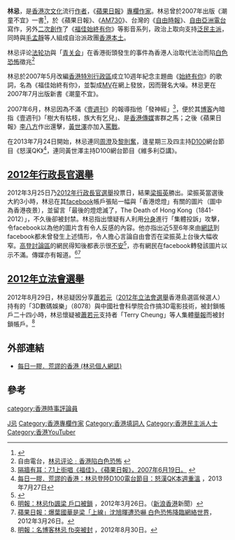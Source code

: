{{Infobox officeholder
| name = 林忌
| image name = 
| width = 
| caption = 
| occupation = [[博客|博客]]界（2006年至今）
| number = 
| othername = Kay Lam、[[福佳|福佳]]
| otheridentity = 
| nickname = 
| chars = 
| party = 
| known_for = 親泛民、自治派
| joindate = 
| activeyear = 
| events = 
| work = 
*[[福佳始終有你|福佳始終有你]]系列
*[[硬膠潛水怕屈機|硬膠潛水怕屈機]]
*[[北京避震歡迎你|北京避震歡迎你]]
*[http://www.youtube.com/watch?v=FBv1u5Y_Q-Y 克勤 Try our breast X Reginababy, she bangs!]
*[[Try_our_breast_陳克勤再早抖篇|Try our breast 陳克勤再早抖篇]]
*[http://www.youtube.com/watch?v=n-Qmon2TLLk 成龍自由爆炸論]
*[http://www.youtube.com/watch?v=KZ6SPHgeQyM 崖上的成龍去北韓]
*[[福佳當奴勿當奴|福佳當奴勿當奴]]
*[[信任讓爛片成真|信任讓爛片成真]]
*[http://www.youtube.com/watch?v=1ChhLRkuJgk 好茅]、[http://www.youtube.com/watch?v=lKrVdQGwkhk 好茅2]
*[http://www.youtube.com/watch?v=NWZ0NLHRdQQ Lorry Jean X Bow Tie hip hop聖誕歌 "超錯 2010"]
*[http://www.youtube.com/watch?v=b8ibqYHZ4C4 福佳賀年－－行騙長官2011福佳賀年短片]
*[[CY博士|CY博士]]
| words =
| award = 
| blog = 
*http://plastichk.blogspot.com
| homepage = * [http://www.facebook.com/fokguyhk Facebook專頁：福佳與林忌創作]
}}
'''林忌'''{{bd|||}}，是[[香港|香港]][[次文化|次文化]]流行[[作者|作者]]，《[[蘋果日報|蘋果日報]]》[[專欄作家|專欄作家]]。林忌曾於2007年出版《潮童不宜》一書<ref name="林忌2007">{{cite book|author=林忌|title=潮童不宜|year=2007|publisher=上書局|isbn=978-988-99479-5-8}}</ref>，於《蘋果日報》、《[[AM730|AM730]]》、台灣的《[[自由時報|自由時報]]》、[[自由亞洲電台|自由亞洲電台]]寫作，另外[[二次創作|二次創作]]了《[[福佳始終有你|福佳始終有你]]》等影音系列，政治上取向支持[[泛民主派|泛民主派]]， 同時與[[毛孟靜|毛孟靜]]等人組成自治派政團[[香港本土|香港本土]]。

林忌评论[[法轮功|法轮功]]與「[[青关会|青关会]]」在香港街頭發生的事件為香港人治取代法治而陷[[白色恐怖|白色恐怖]]徵兆<ref>自由電台，[http://www.rfa.org/cantonese/commentaries/kl_com-08122013092824.html 林忌评论﹕香港陷白色恐怖] {{webarchive|url=https://web.archive.org/web/20150608053809/http://www.rfa.org/cantonese/commentaries/kl_com-08122013092824.html |date=2015-06-08 }}</ref>

林忌於2007年5月改編[[香港特別行政區|香港特別行政區]]成立10週年紀念主題曲《[[始終有你|始終有你]]》的歌詞，名為《福佳始終有你》，並製成[[MV|MV]]在網上發放，因而聲名大噪。林忌更在2007年7月出版新書《潮童不宜》。

2007年6月，林忌因為不滿《[[壹週刊_(香港)|壹週刊]]》的報導指他「發神經」<ref name="apple">[http://appledaily.atnext.com/template/apple/art_main.cfm?iss_id=20070619&sec_id=4104&subsec_id=15333&art_id=7229426&cat_id=45&coln_id=20 隔牆有耳：7.1上街唱《福佳》，《蘋果日報》，2007年6月19日。] {{webarchive|url=https://web.archive.org/web/20090314034247/http://www1.appledaily.atnext.com/template/apple/art_main.cfm?iss_id=20070619&sec_id=4104&subsec_id=15333&art_id=7229426&cat_id=45&coln_id=20 |date=2009年3月14日 }}</ref>，便於其[[博客|博客]]內暗指《壹週刊》「樹大有枯枝，族大有乞兒」、是[[香港傳媒|香港傳媒]]害群之馬；之後《蘋果日報》[[李八方|李八方]]作出還擊，[[黃世澤_(時事評論員)|黃世澤]]亦加入[[罵戰|罵戰]]。

在2013年7月24日開始，林忌連同[[周澄|周澄]]及[[黎則奮|黎則奮]]，逢星期三及四主持[[D100|D100]]網台節目《怒漢QK》<ref>[http://plastichk.blogspot.hk/2013/07/d100-qk.html 每日一膠．荒謬的香港：林忌登陸D100電台節目：怒漢QK本週重溫] {{Wayback|url=http://plastichk.blogspot.hk/2013/07/d100-qk.html |date=20171230230101 }}，2013年7月27日</ref>，連同黃世澤主持D100網台節目《維多利亞講》。

==[[2012年行政長官選舉|2012年行政長官選舉]]==
2012年3月25日乃[[2012年行政長官選舉|2012年行政長官選舉]]投票日，結果[[梁振英|梁振英]]勝出。梁振英當選後大約3小時，林忌在其[[facebook|facebook]]帳戶張貼一幅與「香港熄燈」有關的圖片（圖中為香港夜景），並留言「最後的燈熄滅了，The Death of Hong Kong（1841-2012）」，不久後卻被封禁。林忌指出懷疑有人利用[[分身|分身]]進行「集體投訴」攻擊，令facebook以為他的圖片含有令人反感的內容。他亦指出近5至6年來由[[網誌|網誌]]到facebook都未曾發生上述情形，令人擔心言論自由會否在梁振英上台後大幅收窄。[[高登討論區|高登討論區]]的網民得知後都表示很[[不安|不安]]<ref>{{Cite web |url=http://forum.hkgolden.com/view.aspx?message=3630747 |title=高登討論區：<nowiki>[咁快黎料!!]</nowiki>林忌FB戶口被封 |access-date=2013-12-19 |archive-date=2017-07-05 |archive-url=https://web.archive.org/web/20170705185045/http://forum.hkgolden.com/view.aspx?message=3630747 |dead-url=no }}</ref>，亦有網民在facebook轉發該圖片以示不滿。傳媒亦有報道。<ref>[http://news.sina.com.hk/news/2/1/1/2617673/1.html 明報：林忌fb諷梁 戶口被鎖] {{webarchive|url=https://web.archive.org/web/20120428111336/http://news.sina.com.hk/news/2/1/1/2617673/1.html |date=2012-04-28 }}，2012年3月26日。（[[新浪香港|新浪香港]]新聞）</ref><ref>[http://hk.apple.nextmedia.com/template/apple/art_main.php?iss_id=20120326&sec_id=4104&subsec=11866&art_id=16189985 蘋果日報：爆葉國華是梁「上線」沈旭暉遭恐嚇  白色恐怖降臨網絡世界]，2012年3月26日。</ref>

==[[2012年立法會選舉|2012年立法會選舉]]==
2012年8月29日，林忌疑因分享[[蕭若元|蕭若元]]（[[2012年立法會選舉|2012年立法會選舉]]香港島選區候選人）持有的「3D數碼娛樂」（8078）與中國社會科學院合作搞3D電影技術，被封鎖帳戶二十四小時，林忌懷疑被[[蕭若元|蕭若元]]支持者「Terry Cheung」等人集體[[舉報|舉報]]而被封鎖帳戶。<ref>[http://news.sina.com.hk/news/2/1/1/2757887/1.html 明報：名博客林忌 fb突被封] {{webarchive|url=https://web.archive.org/web/20120925073257/http://news.sina.com.hk/news/2/1/1/2757887/1.html |date=2012-09-25 }}，2012年8月30日。</ref>

==外部連結==
*[http://plastichk.blogspot.com/ 每日一膠．荒謬的香港 (林忌個人網誌)] {{Wayback|url=http://plastichk.blogspot.com/ |date=20210308045159 }}

==參考==
<references/>

[[Category:林姓|J忌]]
[[Category:香港專欄作家|Category:香港專欄作家]]
[[Category:香港填詞人|Category:香港填詞人]]
[[Category:香港民主派人士|Category:香港民主派人士]]
[[category:香港時事評論員|category:香港時事評論員]]
[[Category:香港YouTuber|Category:香港YouTuber]]